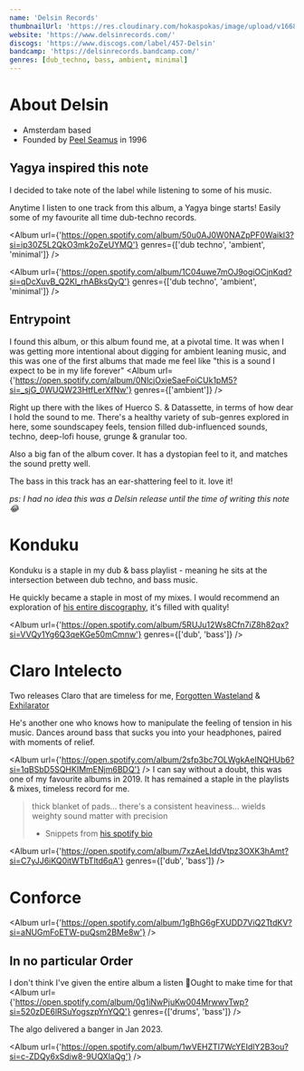 ```yaml
---
name: 'Delsin Records'
thumbnailUrl: 'https://res.cloudinary.com/hokaspokas/image/upload/v1668580102/goosebumpsfm/del_p3fcfn.jpg'
website: 'https://www.delsinrecords.com/'
discogs: 'https://www.discogs.com/label/457-Delsin'
bandcamp: 'https://delsinrecords.bandcamp.com/'
genres: [dub_techno, bass, ambient, minimal]
---
```


# About Delsin
- Amsterdam based
- Founded by [Peel Seamus](https://www.discogs.com/artist/6307-Peel-Seamus) in 1996

## Yagya inspired this note
I decided to take note of the label while listening to some of his music.

Anytime I listen to one track from this album, a Yagya binge starts!
Easily some of my favourite all time dub-techno records.

<Album
  url={'https://open.spotify.com/album/50u0AJ0W0NAZpPF0Waikl3?si=ip30Z5L2QkO3mk2oZeUYMQ'}
  genres={['dub techno', 'ambient', 'minimal']}
/>

<Album
  url={'https://open.spotify.com/album/1C04uwe7mOJ9ogiOCjnKqd?si=qDcXuvB_Q2Kl_rhABksQyQ'}
  genres={['dub techno', 'ambient', 'minimal']}
/>

## Entrypoint

I found this album, or this album found me, at a pivotal time.
It was when I was getting more intentional about digging for ambient leaning music,
and this was one of the first albums that made me feel like "this is a sound I expect to be in my life forever"
<Album
  url={'https://open.spotify.com/album/0NlcjOxjeSaeFoiCUk1pM5?si=_sjG_0WUQW23HtfLerXfNw'}
  genres={['ambient']}
/>

Right up there with the likes of Huerco S. & Datassette, in terms of how dear I hold the sound to me.
There's a healthy variety of sub-genres explored in here, some soundscapey feels, tension filled dub-influenced sounds,
techno, deep-lofi house, grunge & granular too.

Also a big fan of the album cover. It has a dystopian feel to it, and matches the sound pretty well.

<Track
  url={'https://open.spotify.com/track/2Pr6KQeF2rpuubAqelNmt8?si=3f9d87f003264a80'}
/>
The bass in this track has an ear-shattering feel to it. love it!

*ps: I had no idea this was a Delsin release until the time of writing this note😂*


# Konduku
Konduku is a staple in my dub & bass playlist - meaning he sits at the 
intersection between dub techno, and bass music.

He quickly became a staple in most of my mixes.
I would recommend an exploration of [his entire discography](https://konduku.bandcamp.com/), it's filled with quality!

<Album
  url={'https://open.spotify.com/album/5RUJu12Ws8Cfn7iZ8h82qx?si=VVQy1Yg6Q3qeKGe50mCmnw'}
  genres={['dub', 'bass']}
/>

# Claro Intelecto
Two releases Claro that are timeless for me, [Forgotten Wasteland](https://clarointelecto.bandcamp.com/album/forgotten-wasteland-ep?label=2516297851&tab=music)
& [Exhilarator](https://clarointelecto.bandcamp.com/album/exhilarator?label=2516297851&tab=music)

He's another one who knows how to manipulate the feeling of tension in his music.
Dances around bass that sucks you into your headphones, paired with moments of relief.

<Album
  url={'https://open.spotify.com/album/2sfp3bc7OLWgkAeINQHUb6?si=1qBSbD5SQHKIMmENjm6BDQ'}
/>
I can say without a doubt, this was one of my favourite albums in 2019.
It has remained a staple in the playlists & mixes, timeless record for me.

> thick blanket of pads... there's a consistent heaviness... wields weighty sound matter with precision
> - Snippets from [his spotify bio](https://open.spotify.com/artist/47YmGWaq0LIbK64RWleEEh)

<Album
  url={'https://open.spotify.com/album/7xzAeLIddVtpz3OXK3hAmt?si=C7yJJ6iKQ0itWTbTltd6qA'}
  genres={['dub', 'bass']}
/>


<Track
  url={'https://open.spotify.com/track/2Tdxa8O2Qq0RPeJBDnLLYU?si=89a46b063285487f'}
  blurb='classic.'
/>

# Conforce
<Track
  url={'https://open.spotify.com/track/7CzLIhJojy1dj1HxraldFz?si=c8384e9984844071'}
/>

<Track
  url={'https://open.spotify.com/track/4iS6wiT1g53MCEXxrxtwEB?si=371a735effb04696'}
  genres={['dub & bass']}
/>

<Album
  url={'https://open.spotify.com/album/1gBhG6gFXUDD7ViQ2TtdKV?si=aNUGmFoETW-puQsm2BMe8w'}
/>




## In no particular Order

I don't think I've given the entire album a listen 🤔Ought to make time for that
<Album
  url={'https://open.spotify.com/album/0g1iNwPjuKw004MrwwvTwp?si=520zDE6lRSuYogszpYnYQQ'}
  genres={['drums', 'bass']}
/>

The algo delivered a banger in Jan 2023.
<Track
  url={'https://open.spotify.com/track/5LJxgZmIIvF4mZ6gCXrZf4?si=5be83e1317ef49e8'}
  genres={['bass']}
/>

<Track
  url={'https://open.spotify.com/track/2VOrlWaHEQKMUVWbF9gUA4?si=9b63795858e64487'}
/>
<Track
  url={'https://open.spotify.com/track/6p7wiqm6T3kNxOi5ol0h04?si=1085abba006446a5'}
/>

<Album
  url={'https://open.spotify.com/album/1wVEHZTI7WcYEIdlY2B3ou?si=c-ZDQy6xSdiw8-9UQXlaQg'}
/>